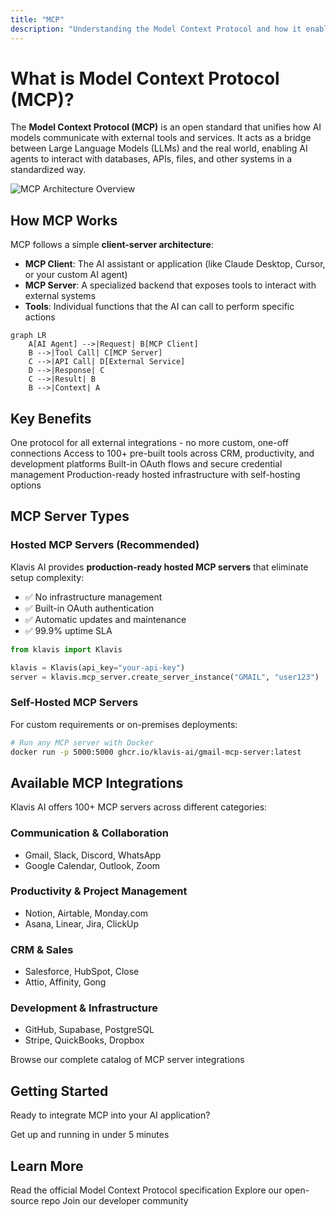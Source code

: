 ```yaml
---
title: "MCP"
description: "Understanding the Model Context Protocol and how it enables AI agents to interact with external systems"
---
```


# What is Model Context Protocol (MCP)?

The **Model Context Protocol (MCP)** is an open standard that unifies how AI models communicate with external tools and services. It acts as a bridge between Large Language Models (LLMs) and the real world, enabling AI agents to interact with databases, APIs, files, and other systems in a standardized way.

<Frame>
  <img src="/images/concepts/mcp-simple-diagram.avif" alt="MCP Architecture Overview" />
</Frame>

## How MCP Works

MCP follows a simple **client-server architecture**:

- **MCP Client**: The AI assistant or application (like Claude Desktop, Cursor, or your custom AI agent)
- **MCP Server**: A specialized backend that exposes tools to interact with external systems
- **Tools**: Individual functions that the AI can call to perform specific actions

```mermaid
graph LR
    A[AI Agent] -->|Request| B[MCP Client]
    B -->|Tool Call| C[MCP Server]
    C -->|API Call| D[External Service]
    D -->|Response| C
    C -->|Result| B
    B -->|Context| A
```

## Key Benefits

<CardGroup cols={2}>
  <Card title="Standardized Integration" icon="arrows-cross">
    One protocol for all external integrations - no more custom, one-off connections
  </Card>
  <Card title="Tool Ecosystem" icon="toolbox">
    Access to 100+ pre-built tools across CRM, productivity, and development platforms
  </Card>
  <Card title="Security & Authentication" icon="shield-check">
    Built-in OAuth flows and secure credential management
  </Card>
  <Card title="Scalable Architecture" icon="chart-line">
    Production-ready hosted infrastructure with self-hosting options
  </Card>
</CardGroup>

## MCP Server Types

### Hosted MCP Servers (Recommended)
Klavis AI provides **production-ready hosted MCP servers** that eliminate setup complexity:

- ✅ No infrastructure management
- ✅ Built-in OAuth authentication
- ✅ Automatic updates and maintenance
- ✅ 99.9% uptime SLA

```python
from klavis import Klavis

klavis = Klavis(api_key="your-api-key")
server = klavis.mcp_server.create_server_instance("GMAIL", "user123")
```

### Self-Hosted MCP Servers
For custom requirements or on-premises deployments:

```bash
# Run any MCP server with Docker
docker run -p 5000:5000 ghcr.io/klavis-ai/gmail-mcp-server:latest
```

## Available MCP Integrations

Klavis AI offers 100+ MCP servers across different categories:

### **Communication & Collaboration**
- Gmail, Slack, Discord, WhatsApp
- Google Calendar, Outlook, Zoom

### **Productivity & Project Management**
- Notion, Airtable, Monday.com
- Asana, Linear, Jira, ClickUp

### **CRM & Sales**
- Salesforce, HubSpot, Close
- Attio, Affinity, Gong

### **Development & Infrastructure**
- GitHub, Supabase, PostgreSQL
- Stripe, QuickBooks, Dropbox

<Card title="View All Integrations" icon="list" href="/documentation/mcp-server/overview">
  Browse our complete catalog of MCP server integrations
</Card>

## Getting Started

Ready to integrate MCP into your AI application?

<CardGroup cols={2}>
  <Card title="Quick Start Guide" icon="rocket" href="/documentation/quickstart">
    Get up and running in under 5 minutes
  </Card>
</CardGroup>

## Learn More

<CardGroup cols={3}>
  <Card title="MCP Official Spec" icon="sparkles" href="https://modelcontextprotocol.io/">
    Read the official Model Context Protocol specification
  </Card>
  <Card title="GitHub Repository" icon="github" href="https://github.com/Klavis-AI/klavis">
    Explore our open-source repo
  </Card>
  <Card title="Community Discord" icon="discord" href="https://discord.gg/p7TuTEcssn">
    Join our developer community
  </Card>
</CardGroup>

